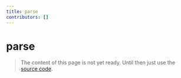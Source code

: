 ```yaml
---
title: parse
contributors: []
---
```


# parse

> The content of this page is not yet ready. Until then just use the [source code](https://github.com/fabian-hiller/valibot/blob/main/library/src/methods/parse/parse.ts).
